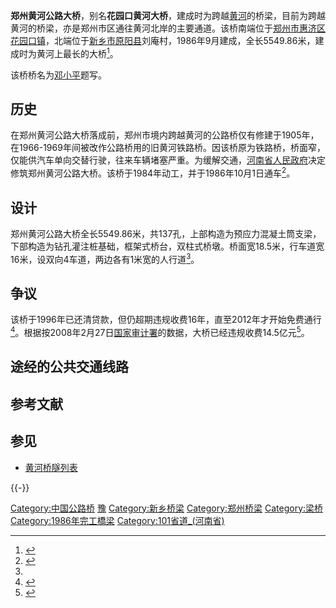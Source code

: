 {{Infobox bridge
|image          = 20220102 Zhengzhou Yellow River Bridge.jpg
|image_size     = 270
|caption        = 
|bridge_name    = 郑州黄河公路大桥
|official_name  = 
|other_name     = 花园口黄河大桥
|locale         = {{CHN}}[[河南省|河南省]][[新乡市|新乡市]][[原阳县|原阳县]]刘庵村－[[郑州市|郑州市]][[惠济区|惠济区]][[花园口镇_(郑州市)|花园口镇]]
|carries        = {{中国省道名|101|P=河南}}
|crosses        = [[黄河|黄河]]
|owner          = 
|maint          = 
|designer       = 
|engineering    = 
|architect      = 
|material       = 
|design         = [[梁桥|梁桥]]
|mainspan       = 
|spans          = 
|length         = {{convert|5549.86|m|0}}
|width          = {{convert|18.5|m|0}}
|height         = 
|below          = 
|coordinates    = {{Coord|34.9206|113.6686|type:landmark_region:CN|display=inline,title}}
|builder        = 
|fabricator     = 
|begin          = 1984年7月5日
|complete       = 1986年9月17日<ref name=his>{{cite web |title=【郑州历史】郑州黄河公路大桥 见证城市巨变 |url=http://www.zzjtcx.com/gjds/news/detailById.htm?id=91974&htmlNo=&typeId=32 |website=郑州交通出行网 |accessdate=2019-07-31}}</ref>
|open           = 1986年10月1日
|cost           = 1.78亿元
|traffic        = 
|toll           = 
|preceded       = [[郑焦城际铁路黄河大桥|郑焦城际铁路黄河大桥]]
|followed       = [[郑新黄河大桥|郑新黄河大桥]]
|extra          = 
}}

'''郑州黄河公路大桥'''，别名'''花园口黄河大桥'''，建成时为{{中国国道名|107}}跨越[[黄河|黄河]]的桥梁，目前为{{中国省道名|101|[[101省道_(河南)|101省道]]|P=河南}}跨越黄河的桥梁，亦是郑州市区通往黄河北岸的主要通道。该桥南端位于[[郑州市|郑州市]][[惠济区|惠济区]][[花园口镇_(郑州市)|花园口镇]]，北端位于[[新乡市|新乡市]][[原阳县|原阳县]]刘庵村，1986年9月建成，全长5549.86米，建成时为黄河上最长的大桥<ref>{{cite news |title=郑州市域9座黄河大桥启用新桥名 |url=http://news.sohu.com/20080410/n256213171.shtml |accessdate=2019-07-27 |date=2008-04-10 |archive-date=2019-07-27 |archive-url=https://web.archive.org/web/20190727164603/http://news.sohu.com/20080410/n256213171.shtml |dead-url=no }}</ref>。

该桥桥名为[[邓小平|邓小平]]题写。

== 历史 ==
在郑州黄河公路大桥落成前，郑州市境内跨越黄河的公路桥仅有修建于1905年，在1966-1969年间被改作公路桥用的旧黄河铁路桥。因该桥原为铁路桥，桥面窄，仅能供汽车单向交替行驶，往来车辆堵塞严重。为缓解交通，[[河南省人民政府|河南省人民政府]]决定修筑郑州黄河公路大桥。该桥于1984年动工，并于1986年10月1日通车<ref name=yrb>{{cite book |author1=郑州市地方志编纂委员会 |title=郑州市志 - 第三分册 |publisher=中州古籍出版社 |location=郑州 |url=http://222.143.51.22/BookRead.aspx?BookID=201306070003 |accessdate=2019-07-31}}</ref>。

== 设计 ==
郑州黄河公路大桥全长5549.86米，共137孔，上部构造为预应力混凝土筒支梁，下部构造为钻孔灌注桩基础，框架式桥台，双柱式桥墩。桥面宽18.5米，行车道宽16米，设双向4车道，两边各有1米宽的人行道<ref name=yrb />。

== 争议 ==
该桥于1996年已还清贷款，但仍超期违规收费16年，直至2012年才开始免费通行<ref>{{cite news |title=郑州黄河公路大桥永久免费通行 曾被指“吸血鬼” |url=http://finance.chinanews.com/cj/2012/10-07/4228451.shtml |accessdate=2019-07-31 |agency=中新社 |date=2012-10-07 |archive-date=2019-07-31 |archive-url=https://web.archive.org/web/20190731093822/http://finance.chinanews.com/cj/2012/10-07/4228451.shtml |dead-url=no }}</ref>。根据按2008年2月27日[[国家审计署|国家审计署]]的数据，大桥已经违规收费14.5亿元<ref>{{cite news |title=郑州黄河公路大桥超期收费16年 违规收费14.5亿 |url=http://news.dahe.cn/2012/03-02/101145385.html |accessdate=2019-07-31 |date=2012-03-02 |archive-date=2019-07-31 |archive-url=https://web.archive.org/web/20190731093827/http://news.dahe.cn/2012/03-02/101145385.html |dead-url=no }}</ref>。

== 途经的公共交通线路 ==
{{郑州公交路线简单列表|ZP602}}

== 参考文献 ==
{{reflist}}

== 参见 ==
{{Portal box|中华人民共和国|河南|中国建筑}}
* [[黄河桥隧列表|黄河桥隧列表]]

{{-}}
{{Crossings navbox
|structure = 
|place = [[黄河|黄河]]
|bridge = 郑州黄河公路大桥
|bridge signs = {{中国省道名|101|P=河南}}
|upstream = [[郑焦城际铁路黄河大桥|郑焦城际铁路黄河大桥]]
|upstream signs = {{中国铁路名|京广铁路}}<br>{{中国铁路名|郑焦城际铁路}}
|downstream = [[郑新黄河大桥|郑新黄河大桥]]
|downstream signs = {{中国省道名|227|P=河南|郑新大道}}
}}

{{DEFAULTSORT:Z}}
{{郑州桥隧}}
[[Category:中国公路桥|Category:中国公路桥]]
[[Category:黄河大桥|豫]]
[[Category:新乡桥梁|Category:新乡桥梁]]
[[Category:郑州桥梁|Category:郑州桥梁]]
[[Category:梁桥|Category:梁桥]]
[[Category:1986年完工橋梁|Category:1986年完工橋梁]]
[[Category:101省道_(河南省)|Category:101省道_(河南省)]]